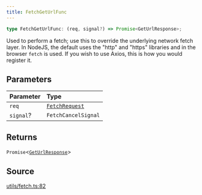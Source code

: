 ```yaml
---
title: FetchGetUrlFunc
---
```


```ts
type FetchGetUrlFunc: (req, signal?) => Promise<GetUrlResponse>;
```

Used to perform a fetch; use this to override the underlying network fetch layer. In NodeJS, the default uses the
"http" and "https" libraries and in the browser `fetch` is used. If you wish to use Axios, this is how you would
register it.

## Parameters

| Parameter | Type |
| :------ | :------ |
| `req` | [`FetchRequest`](/content/classes/FetchRequest) |
| `signal`? | `FetchCancelSignal` |

## Returns

`Promise`\<[`GetUrlResponse`](/content/type-aliases/GetUrlResponse)\>

## Source

[utils/fetch.ts:82](https://github.com/dominant-strategies/quais.js/blob/7ad0a969a30d30fc2cf79fa0dcda980927cb6fd5/src/utils/fetch.ts#L82)
